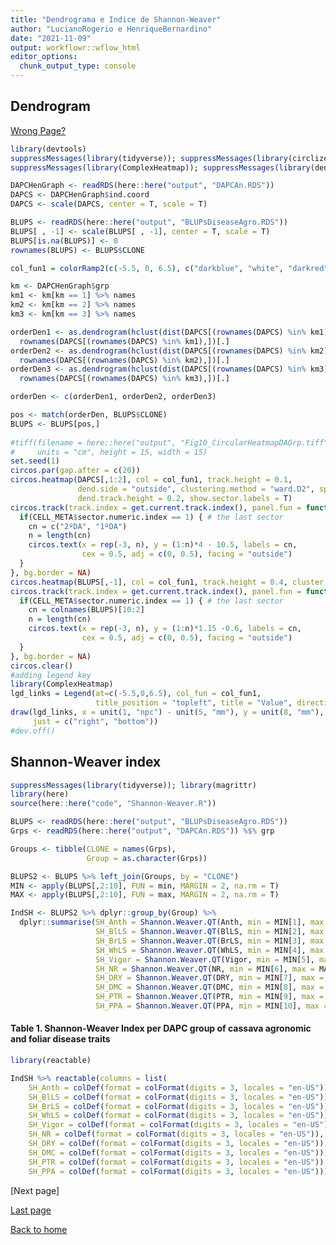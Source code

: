 ```yaml
---
title: "Dendrograma e Indice de Shannon-Weaver"
author: "LucianoRogerio e HenriqueBernardino"
date: "2021-11-09"
output: workflowr::wflow_html
editor_options:
  chunk_output_type: console
---
```


## Dendrogram

[Wrong Page?](index.html)

```r
library(devtools)
suppressMessages(library(tidyverse)); suppressMessages(library(circlize))
suppressMessages(library(ComplexHeatmap)); suppressMessages(library(dendextend))

DAPCHenGraph <- readRDS(here::here("output", "DAPCAn.RDS"))
DAPCS <- DAPCHenGraph$ind.coord
DAPCS <- scale(DAPCS, center = T, scale = T)

BLUPS <- readRDS(here::here("output", "BLUPsDiseaseAgro.RDS"))
BLUPS[ , -1] <- scale(BLUPS[ , -1], center = T, scale = T)
BLUPS[is.na(BLUPS)] <- 0
rownames(BLUPS) <- BLUPS$CLONE

col_fun1 = colorRamp2(c(-5.5, 0, 6.5), c("darkblue", "white", "darkred"))

km <- DAPCHenGraph$grp
km1 <- km[km == 1] %>% names
km2 <- km[km == 2] %>% names
km3 <- km[km == 3] %>% names

orderDen1 <- as.dendrogram(hclust(dist(DAPCS[(rownames(DAPCS) %in% km1),1:2]))) %>% order.dendrogram(.) %>% 
  rownames(DAPCS[(rownames(DAPCS) %in% km1),])[.]
orderDen2 <- as.dendrogram(hclust(dist(DAPCS[(rownames(DAPCS) %in% km2),1:2]))) %>% order.dendrogram(.) %>% 
  rownames(DAPCS[(rownames(DAPCS) %in% km2),])[.]
orderDen3 <- as.dendrogram(hclust(dist(DAPCS[(rownames(DAPCS) %in% km3),1:2]))) %>% order.dendrogram(.) %>% 
  rownames(DAPCS[(rownames(DAPCS) %in% km3),])[.]

orderDen <- c(orderDen1, orderDen2, orderDen3)

pos <- match(orderDen, BLUPS$CLONE)
BLUPS <- BLUPS[pos,]
  
#tiff(filename = here::here("output", "Fig10_CircularHeatmapDAGrp.tiff"), res = 350, compression = "lzw",
#     units = "cm", height = 15, width = 15)
set.seed(1)
circos.par(gap.after = c(20)) 
circos.heatmap(DAPCS[,1:2], col = col_fun1, track.height = 0.1,
               dend.side = "outside", clustering.method = "ward.D2", split = km,
               dend.track.height = 0.2, show.sector.labels = T)
circos.track(track.index = get.current.track.index(), panel.fun = function(x, y) {
  if(CELL_META$sector.numeric.index == 1) { # the last sector
    cn = c("2ºDA", "1ºDA")
    n = length(cn)
    circos.text(x = rep(-3, n), y = (1:n)*4 - 10.5, labels = cn, 
                cex = 0.5, adj = c(0, 0.5), facing = "outside")
  }
}, bg.border = NA)
circos.heatmap(BLUPS[,-1], col = col_fun1, track.height = 0.4, cluster = FALSE)
circos.track(track.index = get.current.track.index(), panel.fun = function(x, y) {
  if(CELL_META$sector.numeric.index == 1) { # the last sector
    cn = colnames(BLUPS)[10:2]
    n = length(cn)
    circos.text(x = rep(-3, n), y = (1:n)*1.15 -0.6, labels = cn, 
                cex = 0.5, adj = c(0, 0.5), facing = "outside")
  }
}, bg.border = NA)
circos.clear()
#adding legend key
library(ComplexHeatmap)
lgd_links = Legend(at=c(-5.5,0,6.5), col_fun = col_fun1, 
                   title_position = "topleft", title = "Value", direction = "vertical")
draw(lgd_links, x = unit(1, "npc") - unit(5, "mm"), y = unit(8, "mm"), 
     just = c("right", "bottom"))
#dev.off()
```


## Shannon-Weaver index

```r
suppressMessages(library(tidyverse)); library(magrittr)
library(here)
source(here::here("code", "Shannon-Weaver.R"))

BLUPS <- readRDS(here::here("output", "BLUPsDiseaseAgro.RDS"))
Grps <- readRDS(here::here("output", "DAPCAn.RDS")) %$% grp

Groups <- tibble(CLONE = names(Grps),
                 Group = as.character(Grps))

BLUPS2 <- BLUPS %>% left_join(Groups, by = "CLONE")
MIN <- apply(BLUPS[,2:10], FUN = min, MARGIN = 2, na.rm = T)
MAX <- apply(BLUPS[,2:10], FUN = max, MARGIN = 2, na.rm = T)

IndSH <- BLUPS2 %>% dplyr::group_by(Group) %>% 
  dplyr::summarise(SH_Anth = Shannon.Weaver.QT(Anth, min = MIN[1], max = MAX[1],formula = 2),
                   SH_BlLS = Shannon.Weaver.QT(BlLS, min = MIN[2], max = MAX[2],formula = 2),
                   SH_BrLS = Shannon.Weaver.QT(BrLS, min = MIN[3], max = MAX[3],formula = 2),
                   SH_WhLS = Shannon.Weaver.QT(WhLS, min = MIN[4], max = MAX[4],formula = 2),
                   SH_Vigor = Shannon.Weaver.QT(Vigor, min = MIN[5], max = MAX[5],formula = 2),
                   SH_NR = Shannon.Weaver.QT(NR, min = MIN[6], max = MAX[6],formula = 2),
                   SH_DRY = Shannon.Weaver.QT(DRY, min = MIN[7], max = MAX[7],formula = 2),
                   SH_DMC = Shannon.Weaver.QT(DMC, min = MIN[8], max = MAX[8],formula = 2),
                   SH_PTR = Shannon.Weaver.QT(PTR, min = MIN[9], max = MAX[9],formula = 2),
                   SH_PPA = Shannon.Weaver.QT(PPA, min = MIN[10], max = MAX[10],formula = 2))

```

#### Table 1. Shannon-Weaver Index per DAPC group of cassava agronomic and foliar disease traits
```r
library(reactable)

IndSH %>% reactable(columns = list(
    SH_Anth = colDef(format = colFormat(digits = 3, locales = "en-US")),
    SH_BlLS = colDef(format = colFormat(digits = 3, locales = "en-US")),
    SH_BrLS = colDef(format = colFormat(digits = 3, locales = "en-US")),
    SH_WhLS = colDef(format = colFormat(digits = 3, locales = "en-US")),
    SH_Vigor = colDef(format = colFormat(digits = 3, locales = "en-US")),
    SH_NR = colDef(format = colFormat(digits = 3, locales = "en-US")),
    SH_DRY = colDef(format = colFormat(digits = 3, locales = "en-US")),
    SH_DMC = colDef(format = colFormat(digits = 3, locales = "en-US")),
    SH_PTR = colDef(format = colFormat(digits = 3, locales = "en-US")),
    SH_PPA = colDef(format = colFormat(digits = 3, locales = "en-US"))))
```


[Next page]

[Last page](PCA_DAPC.html)

[Back to home](index.html)
